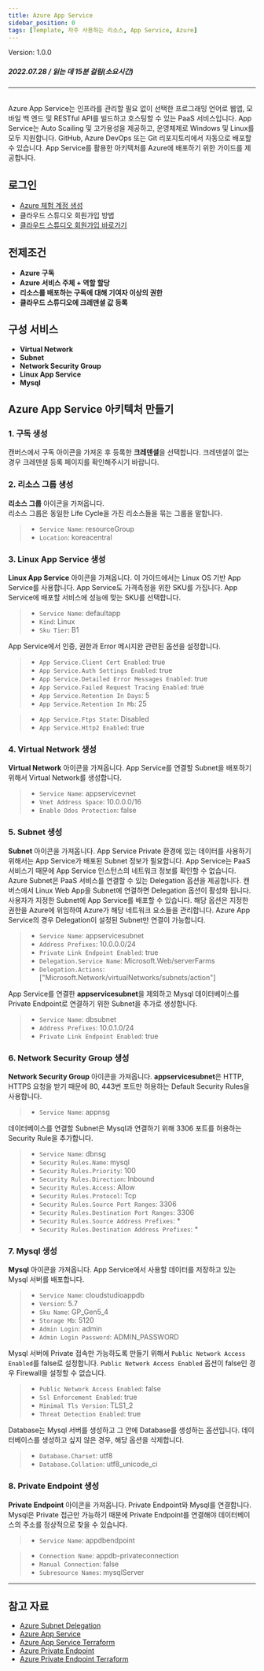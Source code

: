 ```yaml
---
title: Azure App Service
sidebar_position: 0
tags: [Template, 자주 사용하는 리소스, App Service, Azure]
---
```



<span className="theme-doc-version-badge badge badge--secondary">
    Version: 1.0.0
</span>

##### 2022.07.28 / 읽는 데 15분 걸림(소요시간)

*****
<br/>
Azure App Service는 인프라를 관리할 필요 없이 선택한 프로그래밍 언어로 웹앱, 모바일 백 엔드 및 RESTful API를 빌드하고 호스팅할 수 있는 PaaS 서비스입니다.
App Service는 Auto Scailing 및 고가용성을 제공하고, 운영체제로 Windows 및 Linux를 모두 지원합니다.
GitHub, Azure DevOps 또는 Git 리포지토리에서 자동으로 배포할 수 있습니다.
App Service를 활용한 아키텍처를 Azure에 배포하기 위한 가이드를 제공합니다.

## 로그인
- [Azure 체험 계정 생성](https://azure.microsoft.com/ko-kr/free/)
- <Link to="/docs/start/sign-up">클라우드 스튜디오 회원가입 방법</Link>
- [클라우드 스튜디오 회원가입 바로가기](https://cloudstudio.cloudraw.kr/signup)

## 전제조건
- **Azure 구독**
- **Azure 서비스 주체 + 역할 할당**
- **리소스를 배포하는 구독에 대해 기여자 이상의 권한**
- **클라우드 스튜디오에 크레덴셜 값 등록**

## 구성 서비스
- **Virtual Network**
- **Subnet**
- **Network Security Group**
- **Linux App Service**
- **Mysql**

## Azure App Service 아키텍처 만들기
### 1. 구독 생성
캔버스에서 구독 아이콘을 가져온 후 등록한 **크레덴셜**을 선택합니다.
크레덴셜이 없는 경우 크레덴셜 등록 페이지를 확인해주시기 바랍니다.
<caption caption="[그림.1] Azure App Service 1" src={azure1} />

### 2. 리소스 그룹 생성
**리소스 그룹** 아이콘을 가져옵니다.<br/>
리소스 그룹은 동일한 Life Cycle을 가진 리소스들을 묶는 그룹을 말합니다.

> - ```Service Name```: resourceGroup
> - ```Location```: koreacentral

<caption caption="[그림.2] Azure App Service 2" src={azure2} />

### 3. Linux App Service 생성
**Linux App Service** 아이콘을 가져옵니다. 이 가이드에서는 Linux OS 기반 App Service를 사용합니다. 
App Service도 가격측정을 위한 SKU를 가집니다. App Service에 배포할 서비스에 성능에 맞는 SKU를 선택합니다.

> - ```Service Name```: defaultapp
> - ```Kind```: Linux
> - ```Sku Tier```: B1

<caption caption="[그림.3] Azure App Service 3" src={azure3} />

App Service에서 인증, 권한과 Error 메시지완 관련된 옵션을 설정합니다.

> - ```App Service.Client Cert Enabled```: true
> - ```App Service.Auth Settings Enabled```: true
> - ```App Service.Detailed Error Messages Enabled```: true
> - ```App Service.Failed Request Tracing Enabled```: true
> - ```App Service.Retention In Days```: 5
> - ```App Service.Retention In Mb```: 25

<caption caption="[그림.4] Azure App Service 4" src={azure4} />

> - ```App Service.Ftps State```: Disabled
> - ```App Service.Http2 Enabled```: true

<caption caption="[그림.5] Azure App Service 5" src={azure5} />

### 4. Virtual Network 생성
**Virtual Network** 아이콘을 가져옵니다. App Service를 연결할 Subnet을 배포하기 위해서 Virtual Network를 생성합니다.

> - ```Service Name```: appservicevnet
> - ```Vnet Address Space```: 10.0.0.0/16
> - ```Enable Ddos Protection```: false

<caption caption="[그림.6] Azure App Service 6" src={azure6} />

### 5. Subnet 생성
**Subnet** 아이콘을 가져옵니다. 
App Service Private 환경에 있는 데이터를 사용하기 위해서는 App Service가 배포된 Subnet 정보가 필요합니다.
App Service는 PaaS 서비스기 때문에 App Service 인스턴스의 네트워크 정보를 확인할 수 없습니다.
Azure Subnet은 PaaS 서비스를 연결할 수 있는 Delegation 옵션을 제공합니다.
캔버스에서 Linux Web App을 Subnet에 연결하면 Delegation 옵션이 활성화 됩니다. 사용자가 지정한 Subnet에 App Service를 배포할 수 있습니다.
해당 옵션은 지정한 권한을 Azure에 위임하여 Azure가 해당 네트워크 요소들을 관리합니다.
Azure App Service의 경우 Delegation이 설정된 Subnet만 연결이 가능합니다.

> - ```Service Name```: appservicesubnet
> - ```Address Prefixes```: 10.0.0.0/24
> - ```Private Link Endpoint Enabled```: true
> - ```Delegation.Service Name```: Microsoft.Web/serverFarms
> - ```Delegation.Actions```: ["Microsoft.Network/virtualNetworks/subnets/action"]

<caption caption="[그림.7] Azure App Service 7" src={azure7} />

App Service를 연결한 **appservicesubnet**을 제외하고 Mysql 데이터베이스를 Private Endpoint로 연결하기 위한 Subnet을 추가로 생성합니다.

> - ```Service Name```: dbsubnet
> - ```Address Prefixes```: 10.0.1.0/24
> - ```Private Link Endpoint Enabled```: true

<caption caption="[그림.8] Azure App Service 8" src={azure8} />

### 6. Network Security Group 생성
**Network Security Group** 아이콘을 가져옵니다.
**appservicesubnet**은 HTTP, HTTPS 요청을 받기 때문에 80, 443번 포트만 허용하는 Default Security Rules을 사용합니다.

> - ```Service Name```: appnsg

<caption caption="[그림.9] Azure App Service 9" src={azure9} />

데이터베이스를 연결할 Subnet은 Mysql과 연결하기 위해 3306 포트를 허용하는 Security Rule을 추가합니다.

> - ```Service Name```: dbnsg
> - ```Security Rules.Name```: mysql
> - ```Security Rules.Priority```: 100
> - ```Security Rules.Direction```: Inbound
> - ```Security Rules.Access```: Allow
> - ```Security Rules.Protocol```: Tcp
> - ```Security Rules.Source Port Ranges```: 3306
> - ```Security Rules.Destination Port Ranges```: 3306
> - ```Security Rules.Source Address Prefixes```: *
> - ```Security Rules.Destination Address Prefixes```: *

<caption caption="[그림.10] Azure App Service 10" src={azure10} />

### 7. Mysql 생성
**Mysql** 아이콘을 가져옵니다.
App Service에서 사용할 데이터를 저장하고 있는 Mysql 서버를 배포합니다.

> - ```Service Name```: cloudstudioappdb
> - ```Version```: 5.7
> - ```Sku Name```: GP_Gen5_4
> - ```Storage Mb```: 5120
> - ```Admin Login```: admin
> - ```Admin Login Password```: ADMIN_PASSWORD

<caption caption="[그림.11] Azure App Service 11" src={azure11} />

Mysql 서버에 Private 접속만 가능하도록 만들기 위해서 ```Public Network Access Enabled```를 false로 설정합니다.
```Public Network Access Enabled``` 옵션이 false인 경우 Firewall을 설정할 수 없습니다.

> - ```Public Network Access Enabled```: false
> - ```Ssl Enforcement Enabled```: true
> - ```Minimal Tls Version```: TLS1_2
> - ```Threat Detection Enabled```: true

<caption caption="[그림.12] Azure App Service 12" src={azure12} />

Database는 Mysql 서버를 생성하고 그 안에 Database를 생성하는 옵션입니다.
데이터베이스를 생성하고 싶지 않은 경우, 해당 옵션을 삭제합니다.

> - ```Database.Charset```: utf8
> - ```Database.Collation```: utf8_unicode_ci

<caption caption="[그림.13] Azure App Service 13" src={azure13} />

### 8. Private Endpoint 생성
**Private Endpoint** 아이콘을 가져옵니다.
Private Endpoint와 Mysql를 연결합니다. 
Mysql은 Private 접근만 가능하기 때문에 Private Endpoint를 연결해야 데이터베이스의 주소를 정상적으로 찾을 수 있습니다.

> - ```Service Name```: appdbendpoint

<caption caption="[그림.14] Azure App Service 14" src={azure14} />

> - ```Connection Name```: appdb-privateconnection
> - ```Manual Connection```: false
> - ```Subresource Names```: mysqlServer

<caption caption="[그림.15] Azure App Service 15" src={azure15} />

*****
## 참고 자료
- [Azure Subnet Delegation](https://docs.microsoft.com/ko-kr/azure/virtual-network/subnet-delegation-overview)
- [Azure App Service](https://docs.microsoft.com/ko-kr/azure/app-service/)
- [Azure App Service Terraform](https://registry.terraform.io/providers/hashicorp/azurerm/latest/docs/resources/linux_web_app)
- [Azure Private Endpoint](https://docs.microsoft.com/ko-kr/azure/private-link/)
- [Azure Private Endpoint Terraform](https://registry.terraform.io/providers/hashicorp/azurerm/latest/docs/resources/private_endpoint)